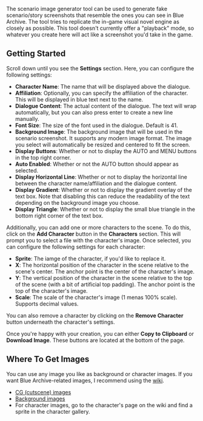 The scenario image generator tool can be used to generate fake scenario/story
screenshots that resemble the ones you can see in Blue Archive. The tool tries
to replicate the in-game visual novel engine as closely as possible. This tool
doesn't currently offer a "playback" mode, so whatever you create here will act
like a screenshot you'd take in the game.

## Getting Started

Scroll down until you see the **Settings** section. Here, you can configure the
following settings:

- **Character Name**: The name that will be displayed above the dialogue.
- **Affiliation**: Optionally, you can specify the affiliation of the character.
  This will be displayed in blue text next to the name.
- **Dialogue Content**: The actual content of the dialogue. The text will wrap
  automatically, but you can also press enter to create a new line manually.
- **Font Size**: The size of the font used in the dialogue. Default is 41.
- **Background Image**: The background image that will be used in the scenario
  screenshot. It supports any modern image format. The image you select will
  automatically be resized and centered to fit the screen.
- **Display Buttons**: Whether or not to display the AUTO and MENU buttons in
  the top right corner.
- **Auto Enabled**: Whether or not the AUTO button should appear as selected.
- **Display Horizontal Line**: Whether or not to display the horizontal line
  between the character name/affiliation and the dialogue content.
- **Display Gradient**: Whether or not to display the gradient overlay of the
  text box. Note that disabling this can reduce the readability of the text
  depending on the background image you choose.
- **Display Triangle**: Whether or not to display the small blue triangle in the
  bottom right corner of the text box.

Additionally, you can add one or more characters to the scene. To do this, click
on the **Add Character** button in the **Characters** section. This will prompt
you to select a file with the character's image. Once selected, you can
configure the following settings for each character:

- **Sprite**: The iamge of the character, if you'd like to replace it.
- **X**: The horizontal position of the character in the scene relative to the
  scene's center. The anchor point is the center of the character's image.
- **Y**: The vertical position of the character in the scene relative to the top
  of the scene (with a bit of artificial top padding). The anchor point is the
  top of the character's image.
- **Scale**: The scale of the character's image (1 menas 100% scale). Supports
  decimal values.

You can also remove a character by clicking on the **Remove Character** button
underneath the character's settings.

Once you're happy with your creation, you can either **Copy to Clipboard** or
**Download Image**. These buttons are located at the bottom of the page.

## Where To Get Images

You can use any image you like as background or character images. If you want
Blue Archive-related images, I recommend using the [wiki][wiki-url].

- [CG (cutscene) images][wiki-cg-url]
- [Background images][wiki-bg-url]
- For character images, go to the character's page on the wiki and find a sprite
  in the character gallery.

[wiki-url]: https://bluearchive.wiki/
[wiki-cg-url]: https://bluearchive.wiki/wiki/Category:Cutscenes
[wiki-bg-url]: https://bluearchive.wiki/wiki/Category:Background_images
